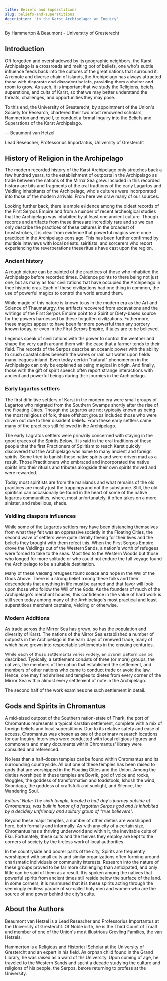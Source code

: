```yaml
---
title: Beliefs and Superstitions
slug: beliefs-and-superstitions
description: 'in the Karst Archipelago: an Inquiry'
---
```


By Hammerton & Beaumont - Universtity of Gresterecht

## Introduction

Oft forgotten and overshadowed by its geographic neighbors, the Karst Archipelago is a crossroads and melting pot of beliefs, one who's subtle influence feeds back into the cultures of the great nations that surround it. A remote and diverse chain of islands, the Archipelago has always attracted those with disparate and dissadent beliefs, providing them a shelter and room to grow. As such, it is important that we study the Religions, beiefs, superstions, and cults of Karst, so that we may better understand the threats, challenges, and opportunities they may pose.

To this end, the University of Gresterecht, by appointment of the Union's Society for Research, chartered their two most renowned scholars, Hammerton and myself, to conduct a formal Inquiry into the Beliefs and Superstions of the Karst Archipelago.

-- Beaumont van Hetzel

Lead Reseacher, Professorius Importantus, University of Grestercht

## History of Religion in the Archipelago

The modern recorded history of the Karst Archipelago only stretches back a few hundred years, to the establishment of outposts in the Archipelago as trade between the nations of the Mirror Sea grew. Included in this recorded history are bits and fragments of the oral tradtions of the early Lagartos and Veldling inhabitants of the Archipelago, who's cultures were incorporated into those of the modern arrivals. From here we draw many of our sources.

Looking further back, there is ample evidence among the oldest records of the First Serpos Empire and from a number of recent archeolgical studies that the Archipelago was inhabited by at least one ancient culture. Though records and artifacts from these times are incredibly rare and so we can only describe the practices of these cultures in the broadest of brushstrokes, it is clear from evidence that powerful magics were once practiced in the Archipelago eons ago. This has been further confirmed by multiple inteviews with local priests, spiritists, and sorcerers who report experiencing the reverberations these rituals have cast upon the region.

### Ancient history

A rough picture can be painted of the practices of those who inhabited the Archipelago before recorded times. Evidence points to there being not just one, but as many as four civilizations that have occupied the Archipelago in thee historic eras. Each of these civilizations had one thing in common, the use of powerful magics to control the world around them.

While magic of this nature is known to us in the modern era as the Art and Science of Thaumaturgy, the artifacts recovered from excavations and the writings of the First Serpos Empire point to a Spirit or Diety-based source for the powers harnessed by these forgotten civilizations. Futhermore, these magics appear to have been far more powerful than any sorcery known today, or even in the First Serpos Empire, if tales are to be believed.

Legends speak of civilizations with the power to control the weather and shape the very earth around them with the ease that a farmer tends to their field. The records of the Serpos describe an oceanic power with the ability to crush coastal cities beneath the waves or rain salt water upon fields many leagues inland. Even today certain "natural" phenomenon in the Archipelago can only be explained as being magical in origin. And finally, those with the gift of spirit speech often report strange interactions with ancient and powerful beings during their journies in the Archipelago.

### Early lagartos settlers

The first difinitive settlers of Karst in the modern era were small groups of Lagartos who migrated from the Southern Swamps shortly after the rise of the Floating Cities. Though the Lagartos are not typically known as being the most religious of folk, these offshoot groups included those who were driven out due to their dissident beliefs. From these early settlers came many of the practices still followed in the Archipelago.

The early Lagratos settlers were primarily concerned with staying in the good graces of the Spirits Below. It is said in the oral traditions of these people that the first Practioners of Spiritism to reach Karst quickly discovered that the Archipelago was home to many ancient and foreign spirits. Some tried to banish these native spirits and were driven mad as a result. Those Practitioners who embraced and incorporated the native spirits into their rituals and tributes alongside their own spirits thrived and were rewarded.

Today most spiritists are from the mainlands and what remains of the old practices are mostly just the trappings and not the substance. Still, the old spiritism can occasionally be found in the heart of some of the native lagartos communities, where, most unfortunately, it often takes on a more sinister, and rebellious, shade.

### Veldling diaspora influences

While some of the Lagartos settlers may have been distancing themselves from what they felt was an oppressive societly in the Floating Cities, the second wave of settlers were quite literally fleeing for their lives and the beliefs they brought with them refect this. When the First Serpos Empire drove the Veldlings out of the Western Sands, a nation's worth of refugees were forced to take to the seas. Most fled to the Western Woods but those who longed for more solitude or who could not endure the full voyage found the Archipelago to be a suitable destination.

Many of these Veldling refugees found solace and hope in the Will of the Gods Above. There is a strong belief among these folks and their descendents that anything in life must be earned and that favor will look upon those who follow the Will of the Gods. As the founders of much of the Archipelago's merchant houses, this confidence in the value of hard work is still seen today among many of the Archipelago's most practical and least superstitious merchant captains, Veldling or otherwise.

### Modern Additions

As trade across the Mirror Sea has grown, so has the population and diversity of Karst. The nations of the Mirror Sea established a number of outposts in the Archipelago in the early days of renewed trade, many of which have grown into respectable settlements in the ensuing centuries.

While each of these settlements varies widely, an overall pattern can be described. Typically, a settlement consists of three (or more) groups, the natives, the members of the nation that established the settlement, and members of other nations who came to conduct trade or avoid the law. Hence, one may find shrines and temples to dietes from every corner of the Mirror Sea within almost every settlement of note in the Archipelago.

The second half of the work examines one such settlement in detail.

## Gods and Spirits in Chromantus

A mid-sized outpost of the Southern nation-state of Thark, the port of Chromantus represents a typical Karstian settlement, complete with a mix of foreign beliefs and local superstitions. Due to its relative safety and ease of access, Chromantus was chosen as one of the primary research locations for our Inquiry. Interviews were conducted with local religious figures and commoners and many documents within Chromantus' library were consulted and referenced.

No less than a half-dozen temples can be found within Chromantus and its surrounding countryside. All but one of these temples has been raised to gods that are worshipped in the Floating Cities and the Union. Among the dieties worshiped in these temples are Bovrik, god of voice and rocks, Woggles, the goddess of transformation and toadstools, Ishosh the wind, Soondaga, the goddess of craftsfolk and sunlight, and Silence, the Wandering Soul.

_Editors' Note: The sixth temple, located a half day's journey outside of Chromantus, was built in honor of a forgotten Serpos god and is inhabited by a decidely unfriendly and solitary group of "true believers"._

Beyond these major temples, a number of other dieties are worshipped here, both formally and informally. As with any city of a certain size, Chromantus has a thriving underworld and within it, the inevitable cults of Eku. Fortunately, these cults and the theives they employ are kept to the corners of society by the tireless work of local authorities.

In the countryside and poorer parts of the city, Spirits are frequently worshipped with small cults and similar organizations often forming around charismatic individuals or community interests. Research into the nature of these groups proved to be far more challenging than anticipated, and only little can be said of them as a result. It is spoken among the natives that powerful spirits from ancient times still reside below the surface of the land. In some corners, it is murmured that it is these spirits acting through the seemingly endless parade of so-called holy men and women who are the source of and power behind the city's cults.

## About the Authors

Beaumont van Hetzel is a Lead Reseacher and Professorius Importantus at the University of Grestercht. Of Noble birth, he is the Third Count of Traalf and member of one of the Union's most illustrious Grevling Families, the van Hetzels.

Hammerton is a Religious and Historical Scholar at the University of Grestercht and an expert in his field. An orphan child found in the Grand Library, he was raised as a ward of the University. Upon coming of age, he traveled to the Western Sands and spent a decade studying the culture and religions of his people, the Serpos, before returning to profess at the University.
